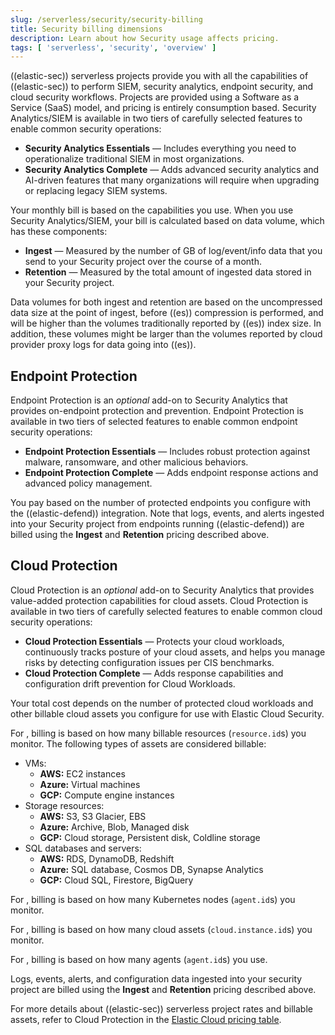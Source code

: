 ```yaml
---
slug: /serverless/security/security-billing
title: Security billing dimensions
description: Learn about how Security usage affects pricing.
tags: [ 'serverless', 'security', 'overview' ]
---
```


<p><DocBadge template="technical preview" /></p>

((elastic-sec)) serverless projects provide you with all the capabilities of ((elastic-sec)) to perform SIEM, security analytics, endpoint security, and cloud security workflows. Projects are provided using a Software as a Service (SaaS) model, and pricing is entirely consumption based. Security Analytics/SIEM is available in two tiers of carefully selected features to enable common security operations:

* **Security Analytics Essentials** — Includes everything you need to operationalize traditional SIEM in most organizations.
* **Security Analytics Complete** — Adds advanced security analytics and AI-driven features that many organizations will require when upgrading or replacing legacy SIEM systems.

Your monthly bill is based on the capabilities you use. When you use Security Analytics/SIEM, your bill is calculated based on data volume, which has these components:

* **Ingest** — Measured by the number of GB of log/event/info data that you send to your Security project over the course of a month.
* **Retention** — Measured by the total amount of ingested data stored in your Security project.

Data volumes for both ingest and retention are based on the uncompressed data size at the point of ingest, before ((es)) compression is performed, and will be higher than the volumes traditionally reported by ((es)) index size. In addition, these volumes might be larger than the volumes reported by cloud provider proxy logs for data going into ((es)).

## Endpoint Protection

Endpoint Protection is an _optional_ add-on to Security Analytics that provides on-endpoint protection and prevention. Endpoint Protection is available in two tiers of selected features to enable common endpoint security operations:
* **Endpoint Protection Essentials** — Includes robust protection against malware, ransomware, and other malicious behaviors.
* **Endpoint Protection Complete** — Adds endpoint response actions and advanced policy management.

You pay based on the number of protected endpoints you configure with the ((elastic-defend)) integration. Note that logs, events, and alerts ingested into your Security project from endpoints running ((elastic-defend)) are billed using the **Ingest** and **Retention** pricing described above. 

## Cloud Protection

Cloud Protection is an _optional_ add-on to Security Analytics that provides value-added protection capabilities for cloud assets. Cloud Protection is available in two tiers of carefully selected features to enable common cloud security operations:
* **Cloud Protection Essentials** — Protects your cloud workloads, continuously tracks posture of your cloud assets, and helps you manage risks by detecting configuration issues per CIS benchmarks.
* **Cloud Protection Complete** — Adds response capabilities and configuration drift prevention for Cloud Workloads.

Your total cost depends on the number of protected cloud workloads and other billable cloud assets you configure for use with Elastic Cloud Security. 

For <DocLink slug="/serverless/security/cspm" text="CSPM"/>, billing is based on how many billable resources (`resource.id`s) you monitor. The following types of assets are considered billable:

- VMs:
    - **AWS:** EC2 instances
    - **Azure:** Virtual machines
    - **GCP:** Compute engine instances
- Storage resources:
    - **AWS:** S3, S3 Glacier, EBS 
    - **Azure:** Archive, Blob, Managed disk
    - **GCP:** Cloud storage, Persistent disk, Coldline storage 
- SQL databases and servers: 
    - **AWS:** RDS, DynamoDB, Redshift
    - **Azure:** SQL database, Cosmos DB, Synapse Analytics
    - **GCP:** Cloud SQL, Firestore, BigQuery

For <DocLink slug="/serverless/security/kspm" text="KSPM"/>, billing is based on how many Kubernetes nodes (`agent.id`s) you monitor.

For <DocLink slug="/serverless/security/vuln-management-overview" text="CNVM"/>, billing is based on how many cloud assets (`cloud.instance.id`s) you monitor.

For <DocLink slug="/serverless/security/d4c-overview" text="D4C"/>, billing is based on how many agents (`agent.id`s) you use.

Logs, events, alerts, and configuration data ingested into your security project are billed using the **Ingest** and **Retention** pricing described above.

For more details about ((elastic-sec)) serverless project rates and billable assets, refer to Cloud Protection in the [Elastic Cloud pricing table](https://cloud.elastic.co/cloud-pricing-table?productType=serverless&project=security).
